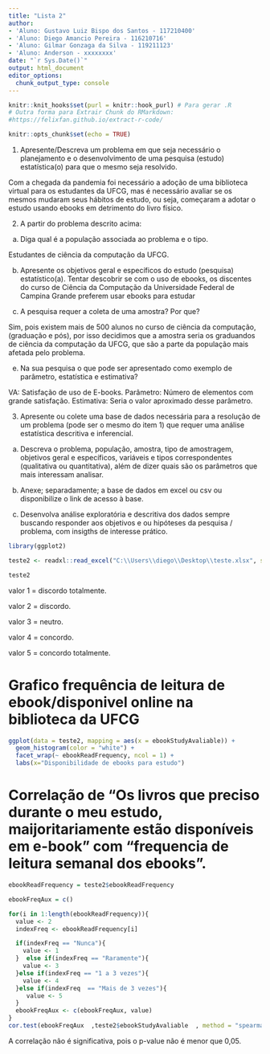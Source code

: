 ```yaml
---
title: "Lista 2"
author:
- 'Aluno: Gustavo Luiz Bispo dos Santos - 117210400'
- 'Aluno: Diego Amancio Pereira - 116210716'
- 'Aluno: Gilmar Gonzaga da Silva - 119211123'
- 'Aluno: Anderson - xxxxxxxx'
date: "`r Sys.Date()`"
output: html_document
editor_options: 
  chunk_output_type: console
---
```



```r
knitr::knit_hooks$set(purl = knitr::hook_purl) # Para gerar .R
# Outra forma para Extrair Chunk do RMarkdown:
#https://felixfan.github.io/extract-r-code/

knitr::opts_chunk$set(echo = TRUE)
```

############################
1) Apresente/Descreva um problema em que seja necessário o planejamento e o desenvolvimento de uma pesquisa (estudo) estatística(o) para que o mesmo seja resolvido.

  Com a chegada da pandemia foi necessário a adoção de uma biblioteca virtual para os estudantes da UFCG, mas é necessário avaliar se os mesmos mudaram seus hábitos de estudo, ou seja, começaram a adotar o estudo usando ebooks em detrimento do livro físico.

2) A partir do problema descrito acima:
a) Diga qual é a população associada ao problema e o tipo.

 Estudantes de ciência da computação da UFCG.
 
b) Apresente os objetivos geral e específicos do estudo (pesquisa) estatístico(a).
  Tentar descobrir se com o uso de ebooks, os discentes do curso de Ciência da Computação da Universidade Federal de Campina Grande preferem usar ebooks para estudar

d) A pesquisa requer a coleta de uma amostra? Por que?

Sim, pois existem mais de 500 alunos no curso de ciência da computação, (graduação e pós), por isso decidimos que a amostra seria os graduandos de ciência da computação da UFCG, que são a parte da população mais afetada pelo problema.

e) Na sua pesquisa o que pode ser apresentado como exemplo de parâmetro, estatística e
estimativa?

VA: Satisfação de uso de E-books.
Parâmetro: Número de elementos com grande satisfação.
Estimativa: Seria o valor aproximado desse parâmetro.

3) Apresente ou colete uma base de dados necessária para a resolução de um problema (pode ser o mesmo do item 1) que requer uma análise estatística descritiva e inferencial.

a) Descreva o problema, população, amostra, tipo de amostragem, objetivos geral e específicos, variáveis e tipos correspondentes (qualitativa ou quantitativa), além de dizer quais são os parâmetros que mais interessam analisar.

b) Anexe; separadamente; a base de dados em excel ou csv ou disponibilize o link de
acesso à base.

c) Desenvolva análise exploratória e descritiva dos dados sempre buscando responder aos
objetivos e ou hipóteses da pesquisa / problema, com insigths de interesse prático.
```r
library(ggplot2)

teste2 <- readxl::read_excel("C:\\Users\\diego\\Desktop\\teste.xlsx", sheet = 1)

teste2

```
valor 1 = discordo totalmente.

valor 2 = discordo.

valor 3 = neutro.

valor 4 = concordo.

valor 5 = concordo totalmente.

# Grafico frequência de leitura de ebook/disponivel online na biblioteca da UFCG
```r
ggplot(data = teste2, mapping = aes(x = ebookStudyAvaliable)) +
  geom_histogram(color = "white") +
  facet_wrap(~ ebookReadFrequency, ncol = 1) +
  labs(x="Disponibilidade de ebooks para estudo")
```

# Correlação de "Os livros que preciso durante o meu estudo, maijoritariamente estão disponíveis em e-book" com "frequencia de leitura semanal dos ebooks".

```r

ebookReadFrequency = teste2$ebookReadFrequency

ebookFreqAux = c()

for(i in 1:length(ebookReadFrequency)){
  value <- 2
  indexFreq <- ebookReadFrequency[i]

  if(indexFreq == "Nunca"){
    value <- 1
  }  else if(indexFreq == "Raramente"){
    value <- 3
  }else if(indexFreq == "1 a 3 vezes"){
    value <- 4
  }else if(indexFreq  == "Mais de 3 vezes"){
     value <- 5
  }
  ebookFreqAux <- c(ebookFreqAux, value)
}
cor.test(ebookFreqAux  ,teste2$ebookStudyAvaliable  , method = "spearman", exact=FALSE) 
```

A correlação não é significativa, pois o p-value não é menor que 0,05.


